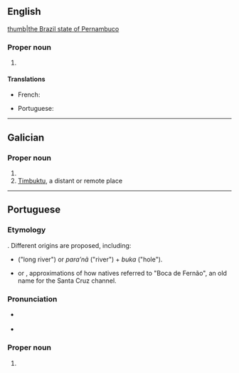 {{also|pernambuco}}
==English==
{{wikipedia}}
[[file:Brazil State Pernambuco.svg|thumb|the Brazil state of Pernambuco]]

===Proper noun===
{{en-proper noun}}

# {{place:Brazil/state|en|capital=Recife|region=Northeast Region}}

====Translations====
{{trans-top|state}}
* French: {{t+|fr|Pernambouc}}
{{trans-mid}}
* Portuguese: {{t+|pt|Pernambuco|m}}
{{trans-bottom}}

----

==Galician==

===Proper noun===
{{head|gl|proper noun|g=m}}

# {{place:Brazil/state|gl|capital=Recife|region=Northeast Region}}
# [[Timbuktu]], a distant or remote place

----

==Portuguese==

===Etymology===
{{unk.|title=Uncertain|lang=pt}}. Different origins are proposed, including:
* {{etyl|tpw|pt}} {{m|tpw|paranãbuku}} ("long river") or ''para’nã'' ("river") + ''buka'' ("hole").
* {{m|pt|Pernão Boca}} or {{m|pt|Pernambuka}}, approximations of how natives referred to "Boca de Fernão", an old name for the Santa Cruz channel.

===Pronunciation===
* {{a|Brazil}} {{IPA|/ˌpeʁ.nɐ̃.ˈbu.ku/|lang=pt}}
* {{a|Nordestino}} {{IPA|/ˌpɛʁ.nɐ̃.ˈbu.ku/|lang=pt}}

===Proper noun===
{{pt-proper noun|m}}
# {{place:Brazil/state|pt|capital=Recife|region=Northeast Region}}